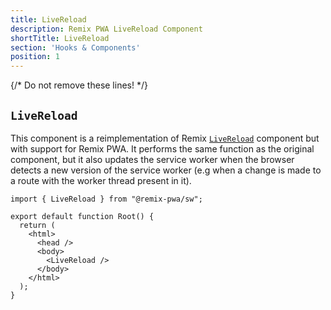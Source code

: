 ```yaml
---
title: LiveReload
description: Remix PWA LiveReload Component
shortTitle: LiveReload
section: 'Hooks & Components'
position: 1
---
```


{/* Do not remove these lines! */}

## `LiveReload`

This component is a reimplementation of Remix [`LiveReload`](https://remix.run/docs/en/main/components/live-reload) component but
with support for Remix PWA. It performs the same function as the original component, but it also updates the service worker
when the browser detects a new version of the service worker (e.g when a change is made to a route with the worker thread present in it).

```tsx {{ filename:'root.tsx' }}
import { LiveReload } from "@remix-pwa/sw";

export default function Root() {
  return (
    <html>
      <head />
      <body>
        <LiveReload />
      </body>
    </html>
  );
}
```